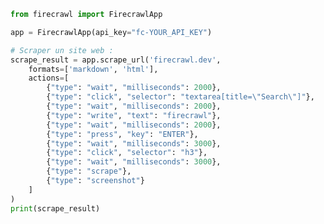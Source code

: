 ```python Python
from firecrawl import FirecrawlApp

app = FirecrawlApp(api_key="fc-YOUR_API_KEY")

# Scraper un site web :
scrape_result = app.scrape_url('firecrawl.dev', 
    formats=['markdown', 'html'], 
    actions=[
        {"type": "wait", "milliseconds": 2000},
        {"type": "click", "selector": "textarea[title=\"Search\"]"},
        {"type": "wait", "milliseconds": 2000},
        {"type": "write", "text": "firecrawl"},
        {"type": "wait", "milliseconds": 2000},
        {"type": "press", "key": "ENTER"},
        {"type": "wait", "milliseconds": 3000},
        {"type": "click", "selector": "h3"},
        {"type": "wait", "milliseconds": 3000},
        {"type": "scrape"},
        {"type": "screenshot"}
    ]
)
print(scrape_result)
```
